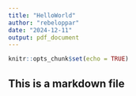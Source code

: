 ```yaml
---
title: "HelloWorld"
author: "rebeloppar"
date: "2024-12-11"
output: pdf_document
---
```


```r
knitr::opts_chunk$set(echo = TRUE)
```

## This is a markdown file